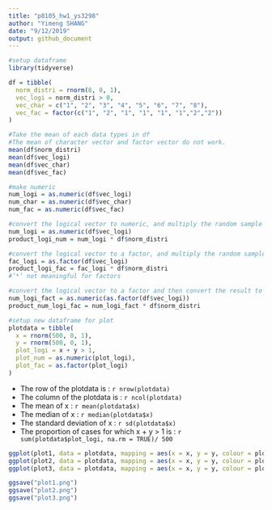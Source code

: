 ```yaml
---
title: "p8105_hw1_ys3298"
author: "Yimeng SHANG"
date: "9/12/2019"
output: github_document
---
```



```r
#setup dataframe
library(tidyverse)

df = tibble(
  norm_distri = rnorm(8, 0, 1),
  vec_logi = norm_distri > 0,
  vec_char = c("1", "2", "3", "4", "5", "6", "7", "8"),
  vec_fac = factor(c("1", "2", "1", "1", "1", "1","2","2"))
)

#Take the mean of each data types in df
#The mean of character vector and factor vector do not work.
mean(df$norm_distri)
mean(df$vec_logi)
mean(df$vec_char)
mean(df$vec_fac)

#make numeric
num_logi = as.numeric(df$vec_logi)
num_char = as.numeric(df$vec_char)
num_fac = as.numeric(df$vec_fac)
```

```r
#convert the logical vector to numeric, and multiply the random sample by the result
num_logi = as.numeric(df$vec_logi)
product_logi_num = num_logi * df$norm_distri

#convert the logical vector to a factor, and multiply the random sample by the result
fac_logi = as.factor(df$vec_logi)
product_logi_fac = fac_logi * df$norm_distri
#‘*’ not meaningful for factors

#convert the logical vector to a factor and then convert the result to numeric, and multiply the random sample by the result
num_logi_fact = as.numeric(as.factor(df$vec_logi))
product_num_logi_fac = num_logi_fact * df$norm_distri
```

```r
#setup new dataframe for plot
plotdata = tibble(
  x = rnorm(500, 0, 1),
  y = rnorm(500, 0, 1),
  plot_logi = x + y > 1,
  plot_num = as.numeric(plot_logi),
  plot_fac = as.factor(plot_logi)
)
```


* The row of the plotdata is : `r nrow(plotdata)`
* The column of the plotdata is : `r ncol(plotdata)` 
* The mean of x : `r mean(plotdata$x)`
* The median of x : `r median(plotdata$x)`
* The standard deviation of x : `r sd(plotdata$x)`
* The proportion of cases for which x + y > 1 is : `r sum(plotdata$plot_logi, na.rm = TRUE)/ 500 `

```r
ggplot(plot1, data = plotdata, mapping = aes(x = x, y = y, colour = plot_logi)) + geom_point()
ggplot(plot2, data = plotdata, mapping = aes(x = x, y = y, colour = plot_num)) + geom_point()
ggplot(plot3, data = plotdata, mapping = aes(x = x, y = y, colour = plot_fac)) + geom_point()

ggsave("plot1.png")
ggsave("plot2.png")
ggsave("plot3.png")
```

